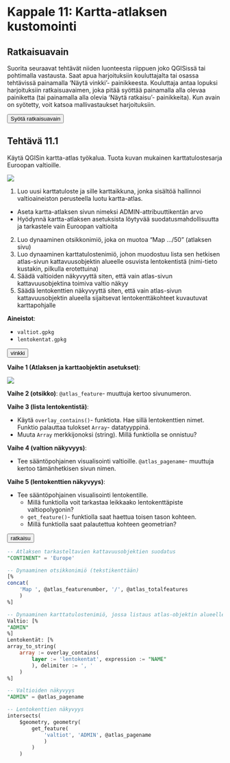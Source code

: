 # Kappale 11: Kartta-atlaksen kustomointi

## Ratkaisuavain

Suorita seuraavat tehtävät niiden luonteesta riippuen joko QGISissä tai pohtimalla vastausta. Saat apua harjoituksiin kouluttajalta tai osassa tehtävissä painamalla 'Näytä vinkki'- painikkeesta. Kouluttaja antaa lopuksi harjoituksiin ratkaisuavaimen, joka pitää syöttää painamalla alla olevaa painiketta (tai painamalla alla olevia 'Näytä ratkaisu'- painikkeita). Kun avain on syötetty, voit katsoa mallivastaukset harjoituksiin.

<button onclick="enterToken()" class="btn">Syötä ratkaisuavain</button>

## Tehtävä 11.1

Käytä QGISin kartta-atlas työkalua. Tuota kuvan mukainen karttatulostesarja Euroopan valtioille.

![](img/kappale_11/image1.png)

1. Luo uusi karttatuloste ja sille karttaikkuna, jonka sisältöä hallinnoi valtioaineiston perusteella luotu kartta-atlas.
  - Aseta kartta-atlaksen sivun nimeksi ADMIN-attribuuttikentän arvo
  - Hyödynnä kartta-atlaksen asetuksista löytyvää suodatusmahdollisuutta ja tarkastele vain Euroopan valtioita
2. Luo dynaaminen otsikkonimiö, joka on muotoa "Map .../50" (atlaksen sivu)
3. Luo dynaaminen karttatulostenimiö, johon muodostuu lista sen hetkisen atlas-sivun kattavuusobjektin alueelle osuvista lentokentistä (nimi-tieto kustakin, pilkulla erotettuina)
4. Säädä valtioiden näkyvyyttä siten, että vain atlas-sivun kattavuusobjektina toimiva valtio näkyy
5. Säädä lentokenttien näkyvyyttä siten, että vain atlas-sivun kattavuusobjektin alueella sijaitsevat lentokenttäkohteet kuvautuvat karttapohjalle

**Aineistot**: 

- ```valtiot.gpkg```
- ```lentokentat.gpkg```

<button onclick="toggleAnswer(this)" class="btn answer_btn">vinkki</button>

::: hidden-box
**Vaihe 1 (Atlaksen ja karttaobjektin asetukset)**:

![](img/kappale_11/image2.gif)

**Vaihe 2 (otsikko)**: ```@atlas_feature```- muuttuja kertoo sivunumeron.

**Vaihe 3 (lista lentokentistä)**:

- Käytä ```overlay_contains()```- funktiota. Hae sillä lentokenttien nimet. Funktio palauttaa tulokset ```Array```- datatyyppinä.
- Muuta ```Array``` merkkijonoksi (string). Millä funktiolla se onnistuu?

**Vaihe 4 (valtion näkyvyys)**:

- Tee sääntöpohjainen visualisointi valtioille. ```@atlas_pagename```- muuttuja kertoo tämänhetkisen sivun nimen.

**Vaihe 5 (lentokenttien näkyvyys)**:

- Tee sääntöpohjainen visualisointi lentokentille.
  - Millä funktiolla voit tarkastaa leikkaako lentokenttäpiste valtiopolygonin?
  - ```get_feature()```- funktiolla saat haettua toisen tason kohteen.
  - Millä funktiolla saat palautettua kohteen geometrian?
:::

<button onclick="toggleAnswer(this)" class="btn answer_btn token">ratkaisu</button>

::: hidden-box
::: code-box
``` sql
-- Atlaksen tarkasteltavien kattavuusobjektien suodatus
"CONTINENT" = 'Europe'

-- Dynaaminen otsikkonimiö (tekstikenttään)
[%
concat(
	'Map ', @atlas_featurenumber, '/', @atlas_totalfeatures
	)
%]

-- Dynaaminen karttatulostenimiö, jossa listaus atlas-objektin alueelle kuuluvista lentokentistä (tekstikenttään)
Valtio: [%
"ADMIN"
%]
Lentokentät: [%
array_to_string(
	array := overlay_contains(
		layer := 'lentokentat', expression := "NAME"
		), delimiter := ', '
	)
%]

-- Valtioiden näkyvyys
"ADMIN" = @atlas_pagename

-- Lentokenttien näkyvyys
intersects(
	$geometry, geometry(
		get_feature(
			'valtiot', 'ADMIN', @atlas_pagename
			)
		)
	)

```
:::
:::